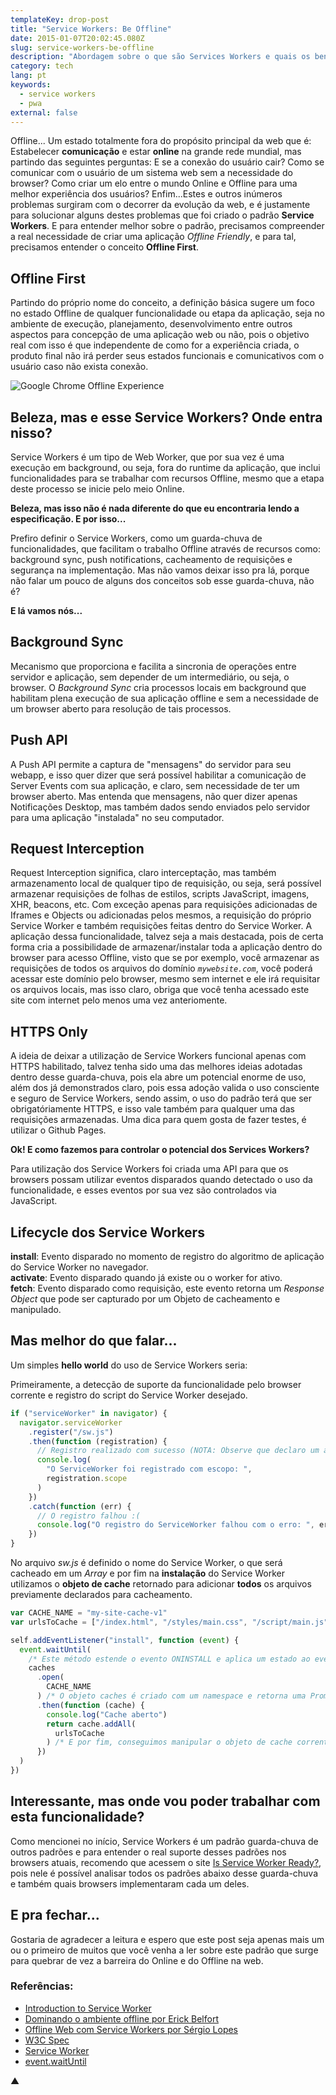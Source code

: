 ```yaml
---
templateKey: drop-post
title: "Service Workers: Be Offline"
date: 2015-01-07T20:02:45.080Z
slug: service-workers-be-offline
description: "Abordagem sobre o que são Services Workers e quais os benefícios dessa tecnologia para nossa perspectiva de desenvolvimento web."
category: tech
lang: pt
keywords:
  - service workers
  - pwa
external: false
---
```


Offline... Um estado totalmente fora do propósito principal da web que é: Estabelecer **comunicação** e estar **online** na grande rede mundial, mas partindo das seguintes perguntas: E se a conexão do usuário cair? Como se comunicar com o usuário de um sistema web sem a necessidade do browser? Como criar um elo entre o mundo Online e Offline para uma melhor experiência dos usuários? Enfim...Estes e outros inúmeros problemas surgiram com o decorrer da evolução da web, e é justamente para solucionar alguns destes problemas que foi criado o padrão **Service Workers**. E para entender melhor sobre o padrão, precisamos compreender a real necessidade de criar uma aplicação _Offline Friendly_, e para tal, precisamos entender o conceito **Offline First**.

## Offline First

Partindo do próprio nome do conceito, a definição básica sugere um foco no estado Offline de qualquer funcionalidade ou etapa da aplicação, seja no ambiente de execução, planejamento, desenvolvimento entre outros aspectos para concepção de uma aplicação web ou não, pois o objetivo real com isso é que independente de como for a experiência criada, o produto final não irá perder seus estados funcionais e comunicativos com o usuário caso não exista conexão.

![Google Chrome Offline Experience](https://i.imgur.com/yJeIsSV.gif)

## Beleza, mas e esse Service Workers? Onde entra nisso?

Service Workers é um tipo de Web Worker, que por sua vez é uma execução em background, ou seja, fora do runtime da aplicação, que inclui funcionalidades para se trabalhar com recursos Offline, mesmo que a etapa deste processo se inicie pelo meio Online.

**Beleza, mas isso não é nada diferente do que eu encontraria lendo a especificação. E por isso...**<br/>

Prefiro definir o Service Workers, como um guarda-chuva de funcionalidades, que facilitam o trabalho Offline através de recursos como: background sync, push notifications, cacheamento de requisições e segurança na implementação. Mas não vamos deixar isso pra lá, porque não falar um pouco de alguns dos conceitos sob esse guarda-chuva, não é?

**E lá vamos nós...**

## Background Sync

Mecanismo que proporciona e facilita a sincronia de operações entre servidor e aplicação, sem depender de um intermediário, ou seja, o browser. O _Background Sync_ cria processos locais em background que habilitam plena execução de sua aplicação offline e sem a necessidade de um browser aberto para resolução de tais processos.

## Push API

A Push API permite a captura de "mensagens" do servidor para seu webapp, e isso quer dizer que será possível habilitar a comunicação de Server Events com sua aplicação, e claro, sem necessidade de ter um browser aberto. Mas entenda que mensagens, não quer dizer apenas Notificações Desktop, mas também dados sendo enviados pelo servidor para uma aplicação "instalada" no seu computador.

## Request Interception

Request Interception significa, claro interceptação, mas também armazenamento local de qualquer tipo de requisição, ou seja, será possível armazenar requisições de folhas de estilos, scripts JavaScript, imagens, XHR, beacons, etc. Com exceção apenas para requisições adicionadas de Iframes e Objects ou adicionadas pelos mesmos, a requisição do próprio Service Worker e também requisições feitas dentro do Service Worker. A aplicação dessa funcionalidade, talvez seja a mais destacada, pois de certa forma cria a possibilidade de armazenar/instalar toda a aplicação dentro do browser para acesso Offline, visto que se por exemplo, você armazenar as requisições de todos os arquivos do domínio _`mywebsite.com`_, você poderá acessar este domínio pelo browser, mesmo sem internet e ele irá requisitar os arquivos locais, mas isso claro, obriga que você tenha acessado este site com internet pelo menos uma vez anteriomente.

## HTTPS Only

A ideia de deixar a utilização de Service Workers funcional apenas com HTTPS habilitado, talvez tenha sido uma das melhores ideias adotadas dentro desse guarda-chuva, pois ela abre um potencial enorme de uso, além dos já demonstrados claro, pois essa adoção valida o uso consciente e seguro de Service Workers, sendo assim, o uso do padrão terá que ser obrigatóriamente HTTPS, e isso vale também para qualquer uma das requisições armazenadas. Uma dica para quem gosta de fazer testes, é utilizar o Github Pages.

**Ok! E como fazemos para controlar o potencial dos Services Workers?**

Para utilização dos Service Workers foi criada uma API para que os browsers possam utilizar eventos disparados quando detectado o uso da funcionalidade, e esses eventos por sua vez são controlados via JavaScript.

## Lifecycle dos Service Workers

**install**: Evento disparado no momento de registro do algoritmo de aplicação do Service Worker no navegador.<br/>
**activate**: Evento disparado quando já existe ou o worker for ativo.<br/>
**fetch**: Evento disparado como requisição, este evento retorna um _Response Object_ que pode ser capturado por um Objeto de cacheamento e manipulado.

## Mas melhor do que falar...

Um simples **hello world** do uso de Service Workers seria:

Primeiramente, a detecção de suporte da funcionalidade pelo browser corrente e registro do script do Service Worker desejado.

```javascript
if ("serviceWorker" in navigator) {
  navigator.serviceWorker
    .register("/sw.js")
    .then(function (registration) {
      // Registro realizado com sucesso (NOTA: Observe que declaro um arquivo chamado sw.js, ele é onde colocaremos as notações do nosso Service Workers)
      console.log(
        "O ServiceWorker foi registrado com escopo: ",
        registration.scope
      )
    })
    .catch(function (err) {
      // O registro falhou :(
      console.log("O registro do ServiceWorker falhou com o erro: ", err)
    })
}
```

No arquivo _sw.js_ é definido o nome do Service Worker, o que será cacheado em um _Array_ e por fim na **instalação** do Service Worker utilizamos o **objeto de cache** retornado para adicionar **todos** os arquivos previamente declarados para cacheamento.

```javascript
var CACHE_NAME = "my-site-cache-v1"
var urlsToCache = ["/index.html", "/styles/main.css", "/script/main.js"]

self.addEventListener("install", function (event) {
  event.waitUntil(
    /* Este método estende o evento ONINSTALL e aplica um estado ao evento chamado ONINSTALLING */
    caches
      .open(
        CACHE_NAME
      ) /* O objeto caches é criado com um namespace e retorna uma Promise */
      .then(function (cache) {
        console.log("Cache aberto")
        return cache.addAll(
          urlsToCache
        ) /* E por fim, conseguimos manipular o objeto de cache corrente */
      })
  )
})
```

## Interessante, mas onde vou poder trabalhar com esta funcionalidade?

Como mencionei no início, Service Workers é um padrão guarda-chuva de outros padrões e para entender o real suporte desses padrões nos browsers atuais, recomendo que acessem o site [Is Service Worker Ready?](https://jakearchibald.github.io/isserviceworkerready/), pois nele é possível analisar todos os padrões abaixo desse guarda-chuva e também quais browsers implementaram cada um deles.

## E pra fechar...

Gostaria de agradecer a leitura e espero que este post seja apenas mais um ou o primeiro de muitos que você venha a ler sobre este padrão que surge para quebrar de vez a barreira do Online e do Offline na web.

### Referências:

- [Introduction to Service Worker](https://www.html5rocks.com/en/tutorials/service-worker/introduction/)
- [Dominando o ambiente offline por Erick Belfort](https://speakerdeck.com/erickbelfy/serviceworker-dominando-o-ambiente-offline)
- [Offline Web com Service Workers por Sérgio Lopes](https://pt.slideshare.net/caelumdev/serviceworkers-sergio)
- [W3C Spec](https://www.w3.org/TR/service-workers/)
- [Service Worker](https://github.com/slightlyoff/ServiceWorker)
- [event.waitUntil](https://slightlyoff.github.io/ServiceWorker/spec/service_worker/#wait-until-method)

▲
